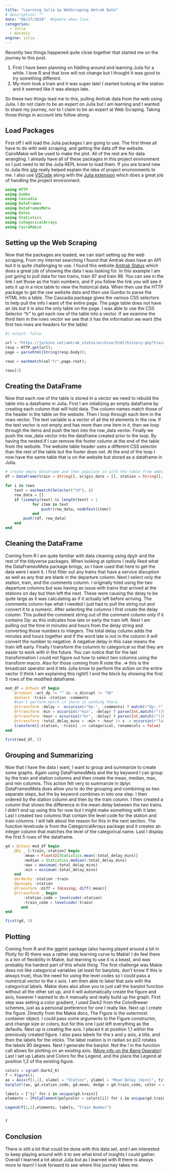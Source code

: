 ```yaml
---
title: "Learning Julia by WebScraping Amtrak Data"
# description: ""
date: "08/27/2024"  #Update when live
categories:
  - Julia
  - dataViz
engine: julia
---
```


Recently two things happened quite close together that started me on the journey to this post.

1.  First I have been planning on fiddling around and learning Julia for a while. I love R and that love will not change but I thought it was good to try something different.
2.  My mom took a train and it was super late! I started looking at the station and it seemed like it was always late.

So these two things lead me to this, pulling Amtrak data from the web using Julia. I do not claim to be an expert on Julia but I am learning and I wanted to share my journey, nor to I claim to be an expert at Web Scraping. Taking those things in account lets follow along.

## Load Packages

First off I will load the Julia packages I am going to use. The first three all have to do with web scraping, and getting the data off the website. CairoMakie will be used to make the plot. All of the rest are for data wrangling. I already have all of these packages in this project environment so I just need to let the Julia REPL know to load them. If you are brand new to Julia this [site](https://towardsdatascience.com/how-to-setup-project-environments-in-julia-ec8ae73afe9c) really helped explain the idea of project environments to me. I also use [VSCode](https://code.visualstudio.com/) along with the [Julia extension](https://marketplace.visualstudio.com/items?itemName=julialang.language-julia) which does a great job of handling the project environment.

```julia
using HTTP
using Gumbo
using Cascadia
using DataFrames
using DataFramesMeta
using Dates
using Statistics
using CategoricalArrays
using CairoMakie

```

## Setting up the Web Scraping

Now that the packages are loaded, we can start setting up the web scraping. From my internet searching I found that Amtrak does have an API but it is quite challenging to use. I found this website [Amtrak Status](https://juckins.net/amtrak_status/archive/html/home.php) which does a great job of showing the data I was looking for. In this example I am just going to pull data for two trains, train 97 and train 98. You can see in the link I set those as the train numbers, and if you follow the link you will see it sets it up in a nice table to view the historical data. When then use the HTTP package to get the raw website data and then use Gumbo to parse the HTML into a table. The Cascadia package gives the various CSS selectors to help pull the info I want of the entire page. The page table does not have an ids but it is also the only table on the page. I was able to use the CSS Selector "tr" to get each row of the table into a vector. If we examine the third item in the rows vector we see that it has the information we want (the first two rows are headers for the table)

<!-- cspell: disable -->

```julia
#| output: false

url = "https://juckins.net/amtrak_status/archive/html/history.php?train_num=97%2C98&station=&date_start=07%2F01%2F2024&date_end=07%2F31%2F2024";
resp = HTTP.get(url);
page = parsehtml(String(resp.body));

rows = eachmatch(sel"tr",page.root);

rows[3]
```

<!-- cspell: enable -->

## Creating the DataFrame

Now that each row of the table is stored in a vector we need to rebuild the table into a dataframe in Julia. First I am intializing an empty dataframe by creating each column that will hold data.  The column names match those of the header in the table on the website. Then I loop through each item in the rows vector.  The text variable is a vector of all the td elements in the row. If the text vector is not empty and has more than one item in it, then we loop through the items and push the text into the row_data vector. Finally we push the row_data vector into the dataframe created prior to the loop.  By having the nested if I can remove the footer column at the end of the table from the website.  The website table header uses a different CSS selector than the rest of the table but the footer does not. At the end of the loop I now have the same table that is on the website but stored as a dataframe in Julia.

```julia
# create empty DataFrame and then populate it with the table from website
df = DataFrame(train = String[], origin_date = [], station = String[], sch_dp = [], act_dp = String[], comments = [], s_disrupt = [], cancellations = [])

for i in rows
    text = eachmatch(Selector("td"), i)
    row_data = []
    if !isempty(text) && length(text) > 1
            for item in text
                push!(row_data, nodeText(item))
            end
        push!(df, row_data)
    end
end
```

## Cleaning the DataFrame

Coming from R I am quite familiar with data cleaning using dpylr and the rest of the tidyverse packages. When looking at options I really liked what the DataFramesMeta package brings, so I have used that here to get the data were I want it.  I first filter out any trains that have a service disruption as well as any that are blank in the departure column. Next I select only the station, train, and the comments column.  I originally tried using the two departure columns but was having an issue with trains that arrived at the stations on day but then left the next. These were causing the delay to be quite large as it was calculating as if it actually left before arriving.  The comments column has what I needed I just had to pull the string out and convert it to a numeric.  After selecting the columns I first create the delay column.  This pulled the comment string out of the comment column only if it contains Dp: as this indicates how late or early the train left.  Next I am pulling out the time in minutes and hours from the delay string and converting those numbers to integers.  The total delay column adds the minutes and hours together and if the word late is not in the column it will convert the number to negative. A negative delay in this case means the train left early. Finally I transform the columns to categorical so that they are easier to work with in the future.  You can notice that for the last transformation I could not figure out how to select two columns using the transform macro.  Also for those coming from R note the .=> this is the broadcast operator and it lets Julia know to perform the action on the entire vector (I think I am explaining this right!) I end the block by showing the first 5 rows of the modified dataframe. 

```julia

mod_df = @chain df begin
    @rsubset :act_dp != "" && :s_disrupt != "SD"
    @select :train :station :comments
    #can't perform match if there is nothing there
    @rtransform :delay =  occursin(r"Dp:", :comments) ? match(r"Dp:.*", :comments).match : ""
    @rtransform :min = occursin(r"min", :delay) ? parse(Int,match(r"([0-9]*) min", :delay)[1]) : Int(0)
    @rtransform :hour = occursin(r"hr", :delay) ? parse(Int,match(r"([0-9]*) hr", :delay)[1]) *60 : Int(0)
    @rtransform :total_delay_mins = :min + :hour |> x -> occursin(r"late", :delay) ? x : x *-1  #if word late does not appear, train left early
    transform([:station, :train] .=> categorical, renamecols = false)
end

first(mod_df, 5)
```

## Grouping and Summarizing

Now that I have the data I want, I want to group and summarize to create some graphs.  Again using DataFramesMeta and the by keyword I can group by the train and station columns and then create the mean, median, max, and min columns.  This action felt very to summarize in dplyr.  DataFramesMeta does allow you to do the grouping and combining as two separate steps, but the by keyword combines in into one step. I then ordered by the station column and then by the train column. I then created a column that shows the difference in the mean delay between the two trains.  I didn't end up using this for now but I might make something with it later.  Last I created two columns that contain the level code for the station and train columns. I will talk about the reason for this in the next section.  The function levelcode is from the CategoricalArrays package and it creates an integer column that matches the level of the categorical name.  Last I display the first 5 rows of the dataframe.

```julia
gd = @chain mod_df begin
    @by _ [:train,:station] begin
        :mean = Float32[Statistics.mean(:total_delay_mins)]
        :median = Statistics.median(:total_delay_mins)
        :max = maximum(:total_delay_mins)
        :min = minimum(:total_delay_mins)  
    end  
    @orderby :station :train
    @groupby :station
    @transform :diff = [missing; diff(:mean)]
    @rtransform _ begin
        :station_code = levelcode(:station)
        :train_code = levelcode(:train)
       end
end

first(gd, 5)
```

## Plotting
Coming from R and the ggplot package (also having played around a bit in Plotly for R) there was a rather step learning curve to Makie!  I do feel there is a ton of flexibility in Makie, but learning to use it is a beast, and was probably the hardest part of this whole thing. The first challenge was Makie does not like categorical variables (at least for barplots, don't know if this is always true), thus the need for using the level codes so I could pass a numerical vector to the x axis.  I am then able to label that axis with the categorical labels. Makie does also allow you to just call the barplot function without all the other set up, and it will automatically create the figure and axis, however I wanted to do it manually and really build up the graph.
First step was setting a color gradient, I used Dark2 from the ColorBrewer schemes, just as a personal preference for one I really like. Next up I create the figure. Directly from the Makie docs, The Figure is the outermost container object.  I could pass some arguments to the Figure constructor, and change size or colors, but for this one I just left everything as the defaults.  Next up is creating the axis.  I placed it at position 1,1 within the previously created figure.  I also pass labels for the x and y axis, a title, and then the labels for the xticks.  The label roation is in radian so pi/2 rotates the labels 90 degrees.  Next I generate the barplot.  Not the ! in the function call allows for plotting on an existing axis. ([More info on the Bang Operator](https://docs.julialang.org/en/v1/manual/style-guide/#bang-convention))  Last I set up Labels and Colors for the Legend, and the place the Legend at position 1,2 of the existing figure. 


```julia
colors = cgrad(:Dark2_6)
f = Figure();
ax = Axis(f[1,1], xlabel = "Station", ylabel = "Mean Delay (mins)", title = "Mean Delay by Station", xticks = (1:length(levels(gd.station_code)), levels(gd.station)), xticklabelrotation = pi/2)
barplot!(ax, gd.station_code, gd.mean, dodge = gd.train_code, color = colors[gd.train_code]) 

labels = ["$i" for i in unique(gd.train)]
elements = [PolyElement(polycolor = colors[i]) for i in unique(gd.train_code)]

Legend(f[1,2],elements, labels, "Train Number")


f
```

## Conclusion

There is still a lot that could be done with this data set, and I am interested to keep playing around with it to see what kind of insights I could gather. Overall I learned a lot about Julia but as I learned with R there is always more to learn!  I look forward to see where this journey takes me.